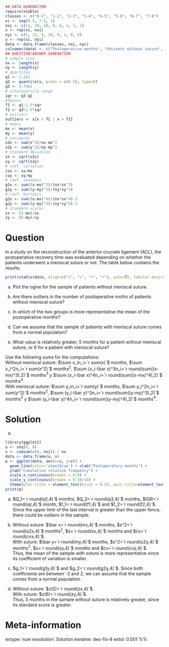 
```r
## DATA GENERATION
require(xtable)
classes <- c("0-1", "1-2", "2-3", "3-4", "4-5", "5-6", "6-7", "7-8")
xi <- seq(0.5, 7.5, 1)
nxi <- c(11, 18, 10, 8, 6, 4, 1, 2)
x <- rep(xi, nxi)
nyi <- c(5, 13, 6, 10, 9, 1, 0, 8)
y <- rep(xi, nyi)
data <- data.frame(classes, nxi, nyi)
colnames(data) <- c("Postoperative months", "Patients without suture", "Patients with suture")
## QUESTION/ANSWER GENERATION
# sample size
nx <- length(x)
ny <- length(y)
# quartiles
q1 <- 1.222
q2 <- quantile(x, probs = c(0.5), type=8)
q3 <- 3.7502
# interquartile range
iqr <- q3-q1
#fences
f1 <- q1-1.5*iqr
f2 <- q3+1.5*iqr
# outliers
outliers <- x[x < f1 | x > f2]
# means
mx <- mean(x)
my <- mean(y)
# variances
s2x <- sum(x^2)/nx-mx^2
s2y <- sum(y^2)/ny-my^2
# standard deviation
sx <- sqrt(s2x)
sy <- sqrt(s2y)
# coef. variation
cvx <- sx/mx
cvy <- sy/my
# coef. skewness
g1x <- sum((x-mx)^3)/(nx*sx^3)
g1y <- sum((y-my)^3)/(ny*sy^3)
# coef. kurtosis
g2x <- sum((x-mx)^4)/(nx*sx^4)-3
g2y <- sum((y-my)^4)/(ny*sy^4)-3
# standard scores
zx <- (5-mx)/sx
zy <- (6-my)/sy
```

Question
========
In a study on the reconstruction of the anterior cruciate ligament (ACL), the postoperative recovery time was evaluated depending on whether the patients underwent a meniscal suture or not. The table below contains the results:

```r
print(xtable(data, align=c("c", "c", "r", "r"), auto=T), tabular.environment="array", include.rownames = F, floating=F, hline.after = c(0,nrow(data)), sanitize.text.function = function(x) { x })
```


a. Plot the ogive for the sample of patients without meniscal suture.

a. Are there outliers in the number of postoperative moths of patients without meniscal suture?

a. In which of the two groups is more representative the mean of the postoperative months?

a. Can we assume that the sample of patients with meniscal suture comes from a normal population?

a. What value is relatively greater, 5 months for a patient without meniscal suture, or 6 for a patient with meniscal suture?


Use the following sums for the computations:  
Without meniscal suture: $\sum x_in_i=`r sum(x)`$ months, $\sum x_i^2n_i=`r sum(x^2)`$ months$^2$, $\sum (x_i-\bar x)^3n_i=`r round(sum((x-mx)^3),2)`$ months$^3$ y $\sum (x_i-\bar x)^4n_i=`r round(sum((x-mx)^4),2)`$ months$^4$.  
With meniscal suture: $\sum y_in_i=`r sum(y)`$ months, $\sum y_i^2n_i=`r sum(y^2)`$ months$^2$, $\sum (y_i-\bar y)^3n_i=`r round(sum((y-my)^3),2)`$ months$^3$ y $\sum (y_i-\bar y)^4n_i=`r round(sum((y-my)^4),2)`$ months$^4$.

Solution
========

a. 
```r
library(ggplot2)
u <- seq(0, 8)
v <- cumsum(c(0, nxi)) / nx
data <- data.frame(u, v)
p <- ggplot(data, aes(x=u, y=v)) + 
  geom_line(color='steelblue') + xlab("Postoperatory months") + 
  ylab("Cumulative relative frequency") +
  scale_x_continuous(breaks = 0:8) +
  scale_y_continuous(breaks = 0:10/10) +
  theme(plot.title = element_text(hjust = 0.5), axis.title=element_text(size=10))
print(p)
```

a. $Q_1=`r round(q1,4)`$ months, $Q_3=`r round(q3,4)`$ months, $IQR=`r round(iqr,4)`$ month, $f_1=`r round(f1,4)`$ and $f_2=`r round(f2,4)`$. Since the upper limit of the last interval is greater than the upper fence, there could be outliers in the sample.

a. Without suture: $\bar x=`r round(mx,4)`$ months, $s^2=`r round(s2x,4)`$ months$^2$, $s=`r round(sx,4)`$ months and $cv=`r round(cvx,4)`$.  
With suture: $\bar y=`r round(my,4)`$ months, $s^2=`r round(s2y,4)`$ months$^2$, $s=`r round(sy,4)`$ months and $cv=`r round(cvy,4)`$.  
Thus, the mean of the sample with suture is more representative since its coefficient of variation is smaller.

a. $g_1=`r round(g1y,4)`$ and $g_2=`r round(g2y,4)`$. Since both coefficients are between -2 and 2, we can assume that the sample comes from a normal population.

a. Without suture: $z(5)=`r round(zx,4)`$.  
With suture: $z(6)=`r round(zy,4)`$.  
Thus, 5 months in the sample without suture is relatively greater, since its standard score is greater.

Meta-information 
================
extype: num
exsolution: Solution
exname: des-fis-8
extol: 0.001
%% \degree{Physioterapy}
 
